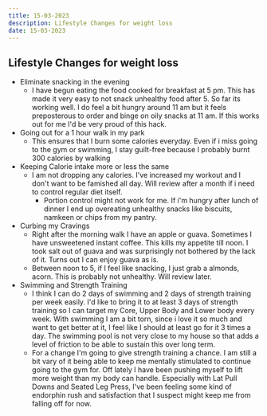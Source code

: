 ```yaml
---
title: 15-03-2023
description: Lifestyle Changes for weight loss
date: 15-03-2023
---
```


## Lifestyle Changes for weight loss

- Eliminate snacking in the evening
  - I have begun eating the food cooked for breakfast at 5 pm. This has made it very easy to not snack unhealthy food after 5. So far its working well. I do feel a bit hungry around 11 am but it feels preposterous to order and binge on oily snacks at 11 am. If this works out for me I'd be very proud of this hack.
- Going out for a 1 hour walk in my park
  - This ensures that I burn some calories everyday. Even if i miss going to the gym or swimming, I stay guilt-free because I probably burnt 300 calories by walking
- Keeping Calorie intake more or less the same
  - I am not dropping any calories. I've increased my workout and I don't want to be famished all day. Will review after a month if i need to control regular diet itself.
    - Portion control might not work for me. If i'm hungry after lunch of dinner I end up overeating unhealthy snacks like biscuits, namkeen or chips from my pantry.
- Curbing my Cravings
  - Right after the morning walk I have an apple or guava. Sometimes I have unsweetened instant coffee. This kills my appetite till noon. I took salt out of guava and was surprisingly not bothered by the lack of it. Turns out I can enjoy guava as is.
  - Between noon to 5, if I feel like snacking, I just grab a almonds, acorn. This is probably not unhealthy. Will review later.
- Swimming and Strength Training
  - I think I can do 2 days of swimming and 2 days of strength training per week easily. I'd like to bring it to at least 3 days of strength training so I can target my Core, Upper Body and Lower body every week. With swimming I am a bit torn, since i love it so much and want to get better at it, I feel like I should at least go for it 3 times a day. The swimming pool is not very close to my house so that adds a level of friction to be able to sustain this over long term.
  - For a change I'm going to give strength training a chance. I am still a bit vary of it being able to keep me mentally stimulated to continue going to the gym for. Off lately I have been pushing myself to lift more weight than my body can handle. Especially with Lat Pull Downs and Seated Leg Press, I've been feeling some kind of endorphin rush and satisfaction that I suspect might keep me from falling off for now.
